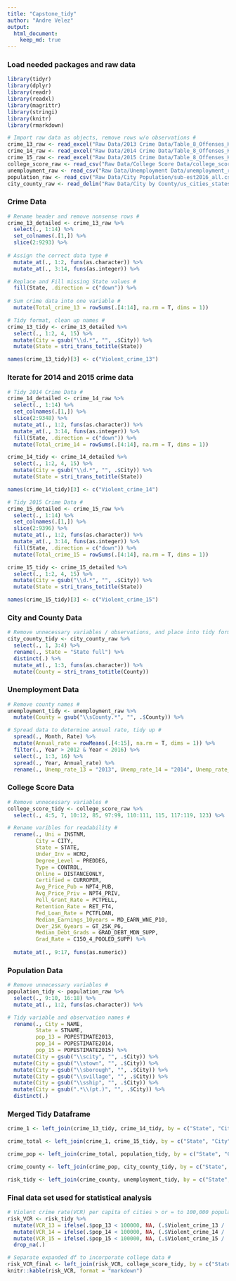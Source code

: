 ```yaml
---
title: "Capstone_tidy"
author: "Andre Velez"
output:
  html_document: 
    keep_md: true
---
```

### Load needed packages and raw data ###
```r
library(tidyr)
library(dplyr)
library(readr)
library(readxl)
library(magrittr)
library(stringi)
library(knitr)
library(rmarkdown)

# Import raw data as objects, remove rows w/o observations #
crime_13_raw <- read_excel("Raw Data/2013 Crime Data/Table_8_Offenses_Known_to_Law_Enforcement_by_State_by_City_2013.xls", skip = 2)
crime_14_raw <- read_excel("Raw Data/2014 Crime Data/Table_8_Offenses_Known_to_Law_Enforcement_by_State_by_City_2014.xls", skip = 2)
crime_15_raw <- read_excel("Raw Data/2015 Crime Data/Table_8_Offenses_Known_to_Law_Enforcement_by_State_by_City_2015.xls", skip = 2)
college_score_raw <- read_csv("Raw Data/College Score Data/college_score_raw.csv")
unemployment_raw <- read_csv("Raw Data/Unemployment Data/unemployment_raw.csv")
population_raw <- read_csv("Raw Data/City Population/sub-est2016_all.csv")
city_county_raw <- read_delim("Raw Data/City by County/us_cities_states_counties.csv", delim = "|")
```

### Crime Data ###
```r
# Rename header and remove nonsense rows # 
crime_13_detailed <- crime_13_raw %>%
  select(., 1:14) %>%
  set_colnames(.[1,]) %>% 
  slice(2:9293) %>%
  
# Assign the correct data type #
  mutate_at(., 1:2, funs(as.character)) %>%
  mutate_at(., 3:14, funs(as.integer)) %>% 

# Replace and Fill missing State values #  
  fill(State, .direction = c("down")) %>% 
  
# Sum crime data into one variable #
  mutate(Total_crime_13 = rowSums(.[4:14], na.rm = T, dims = 1))

# Tidy format, clean up names #
crime_13_tidy <- crime_13_detailed %>% 
  select(., 1:2, 4, 15) %>% 
  mutate(City = gsub("\\d.*", "", .$City)) %>% 
  mutate(State = stri_trans_totitle(State))

names(crime_13_tidy)[3] <- c("Violent_crime_13")
```

### Iterate for 2014 and 2015 crime data ###
```r
# Tidy 2014 Crime Data #
crime_14_detailed <- crime_14_raw %>%
  select(., 1:14) %>%
  set_colnames(.[1,]) %>% 
  slice(2:9348) %>% 
  mutate_at(., 1:2, funs(as.character)) %>%
  mutate_at(., 3:14, funs(as.integer)) %>% 
  fill(State, .direction = c("down")) %>% 
  mutate(Total_crime_14 = rowSums(.[4:14], na.rm = T, dims = 1))

crime_14_tidy <- crime_14_detailed %>% 
  select(., 1:2, 4, 15) %>% 
  mutate(City = gsub("\\d.*", "", .$City)) %>% 
  mutate(State = stri_trans_totitle(State))

names(crime_14_tidy)[3] <- c("Violent_crime_14")

# Tidy 2015 Crime Data #
crime_15_detailed <- crime_15_raw %>%
  select(., 1:14) %>%
  set_colnames(.[1,]) %>% 
  slice(2:9396) %>% 
  mutate_at(., 1:2, funs(as.character)) %>%
  mutate_at(., 3:14, funs(as.integer)) %>% 
  fill(State, .direction = c("down")) %>% 
  mutate(Total_crime_15 = rowSums(.[4:14], na.rm = T, dims = 1))

crime_15_tidy <- crime_15_detailed %>% 
  select(., 1:2, 4, 15) %>% 
  mutate(City = gsub("\\d.*", "", .$City)) %>% 
  mutate(State = stri_trans_totitle(State))

names(crime_15_tidy)[3] <- c("Violent_crime_15")
```

### City and County Data ###
```r
# Remove unnecessary variables / observations, and place into tidy format #
city_county_tidy <- city_county_raw %>% 
  select(., 1, 3:4) %>% 
  rename(., State = "State full") %>% 
  distinct(.) %>%
  mutate_at(., 1:3, funs(as.character)) %>% 
  mutate(County = stri_trans_totitle(County))
```

### Unemployment Data ###
```r
# Remove county names #
unemployment_tidy <- unemployment_raw %>% 
  mutate(County = gsub("\\sCounty.*", "", .$County)) %>% 

# Spread data to determine annual rate, tidy up # 
  spread(., Month, Rate) %>% 
  mutate(Annual_rate = rowMeans(.[4:15], na.rm = T, dims = 1)) %>% 
  filter(., Year > 2012 & Year < 2016) %>% 
  select(., 1:3, 16) %>% 
  spread(., Year, Annual_rate) %>% 
  rename(., Unemp_rate_13 = "2013", Unemp_rate_14 = "2014", Unemp_rate_15 = "2015")
```

### College Score Data ###
```r
# Remove unnecessary variables #
college_score_tidy <- college_score_raw %>% 
  select(., 4:5, 7, 10:12, 85, 97:99, 110:111, 115, 117:119, 123) %>% 

# Rename varibles for readability #
  rename(., Uni = INSTNM, 
         City = CITY, 
         State = STATE, 
         Under_Inv = HCM2, 
         Degree_Level = PREDDEG, 
         Type = CONTROL, 
         Online = DISTANCEONLY, 
         Certified = CURROPER,
         Avg_Price_Pub = NPT4_PUB,
         Avg_Price_Priv = NPT4_PRIV,
         Pell_Grant_Rate = PCTPELL,
         Retention_Rate = RET_FT4,
         Fed_Loan_Rate = PCTFLOAN,
         Median_Earnings_10years = MD_EARN_WNE_P10,
         Over_25K_6years = GT_25K_P6,
         Median_Debt_Grads = GRAD_DEBT_MDN_SUPP,
         Grad_Rate = C150_4_POOLED_SUPP) %>%
  
  mutate_at(., 9:17, funs(as.numeric))
```

### Population Data ###
```r
# Remove unnecessary variables #
population_tidy <- population_raw %>% 
  select(., 9:10, 16:18) %>% 
  mutate_at(., 1:2, funs(as.character)) %>% 

# Tidy variable and observation names #
  rename(., City = NAME, 
         State = STNAME, 
         pop_13 = POPESTIMATE2013,
         pop_14 = POPESTIMATE2014,
         pop_15 = POPESTIMATE2015) %>% 
  mutate(City = gsub("\\scity", "", .$City)) %>% 
  mutate(City = gsub("\\stown", "", .$City)) %>% 
  mutate(City = gsub("\\sborough", "", .$City)) %>% 
  mutate(City = gsub("\\svillage", "", .$City)) %>% 
  mutate(City = gsub("\\sship", "", .$City)) %>% 
  mutate(City = gsub(".*\\(pt.)", "", .$City)) %>% 
  distinct(.)
```

### Merged Tidy Dataframe ###
```r
crime_1 <- left_join(crime_13_tidy, crime_14_tidy, by = c("State", "City"))

crime_total <- left_join(crime_1, crime_15_tidy, by = c("State", "City"))

crime_pop <- left_join(crime_total, population_tidy, by = c("State", "City"))

crime_county <- left_join(crime_pop, city_county_tidy, by = c("State", "City"))

risk_tidy <- left_join(crime_county, unemployment_tidy, by = c("State", "County"))
```

### Final data set used for statistical analysis ###
```r
# Violent crime rate(VCR) per capita of cities > or = to 100,000 population size #
risk_VCR <- risk_tidy %>% 
  mutate(VCR_13 = ifelse(.$pop_13 < 100000, NA, (.$Violent_crime_13 / .$pop_13 * 100))) %>% 
  mutate(VCR_14 = ifelse(.$pop_14 < 100000, NA, (.$Violent_crime_14 / .$pop_14 * 100))) %>% 
  mutate(VCR_15 = ifelse(.$pop_15 < 100000, NA, (.$Violent_crime_15 / .$pop_15 * 100))) %>% 
  drop_na(.)

# Separate expanded df to incorporate college data #
risk_VCR_final <- left_join(risk_VCR, college_score_tidy, by = c("State", "City"))
knitr::kable(risk_VCR, format = "markdown")
```